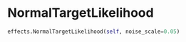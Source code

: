 # NormalTargetLikelihood { #prophetverse.effects.NormalTargetLikelihood }

```python
effects.NormalTargetLikelihood(self, noise_scale=0.05)
```

